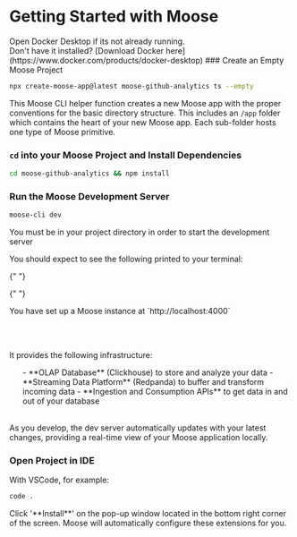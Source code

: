 
# Getting Started with Moose

<Callout type="warning" title="Run Docker">
  Open Docker Desktop if its not already running. <br /> Don't have it
  installed? [Download Docker
  here](https://www.docker.com/products/docker-desktop)
</Callout>


<Steps>
### Create an Empty Moose Project

```bash filename="Terminal" copy
npx create-moose-app@latest moose-github-analytics ts --empty
```

This Moose CLI helper function creates a new Moose app with the proper conventions for the basic directory structure. This includes an `/app` folder which contains the heart of your new Moose app. Each sub-folder hosts one type of Moose primitive.

<FileTree>
  <FileTree.Folder open name="moose-github-analytics">
    <FileTree.Folder open name="app">
      <FileTree.Folder name="datamodels" />
      <FileTree.Folder name="functions" />
      <FileTree.Folder name="blocks" />
      <FileTree.Folder name="apis" />
    </FileTree.Folder>
  </FileTree.Folder>
</FileTree>

### `cd` into your Moose Project and Install Dependencies

```bash filename="Terminal" copy
cd moose-github-analytics && npm install
```

### Run the Moose Development Server

```bash filename="Terminal" copy
moose-cli dev
```

<Callout type="warning">
  You must be in your project directory in order to start the development server
</Callout>

You should expect to see the following printed to your terminal:

{" "}

<ZoomImg src="/moose-dev-terminal.png" />

{" "}

<Callout type="success">
  You have set up a Moose instance at `http://localhost:4000`
  
  <br/><br/>

It provides the following infrastructure:

  <ul>
    - **OLAP Database** (Clickhouse) to store and analyze your data 
    - **Streaming Data Platform** (Redpanda) to buffer and transform incoming data
    - **Ingestion and Consumption APIs** to get data in and out of your database
  </ul>
<br/>
As you develop, the dev server automatically updates with your latest changes, providing a real-time view of your Moose application locally.
</Callout>

### Open Project in IDE

With VSCode, for example:

```bash filename="Terminal" copy
code .
```

<Callout type="info" title="(VSCode) Install Recommended Extensions ">
  Click '**Install**' on the pop-up window located in the bottom right corner of
  the screen. Moose will automatically configure these extensions for you.
</Callout>

<ZoomImg src="/vscode-install.png" />
</Steps>
